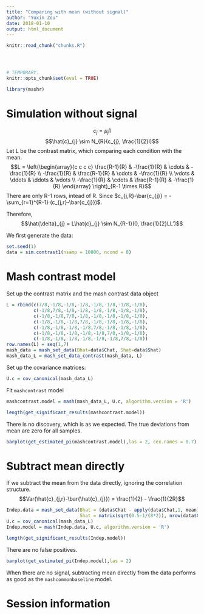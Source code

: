 ```yaml
---
title: "Comparing with mean (without signal)"
author: "Yuxin Zou"
date: 2018-01-10
output: html_document
---
```

```r
knitr::read_chunk("chunks.R")
```

<!-- Update knitr chunk options -->
```r
```

<!-- Insert the date the file was last updated -->
```r
```

<!-- Insert the R version (Git commit SHA1) if Git repository exists and R
 package git2r is installed -->
```r
```

```r
# TEMPORARY.
knitr::opts_chunk$set(eval = TRUE)
```

```r
library(mashr)
```

# Simulation without signal

$$c_{j} = \mu_{j} 1$$
$$\hat{c}_{j} \sim N_{R}(c_{j}, \frac{1}{2}I)$$
Let L be the contrast matrix, which comparing each condition with the mean. 
$$L = \left(\begin{array}{c c c c}
\frac{R-1}{R} & -\frac{1}{R} & \cdots & -\frac{1}{R} \\
-\frac{1}{R} & \frac{R-1}{R} & \cdots & -\frac{1}{R} \\
\vdots & \ddots & \ddots & \vdots \\
-\frac{1}{R} & \cdots & \frac{R-1}{R} & -\frac{1}{R}
\end{array} \right)_{R-1 \times R}$$
There are only R-1 rows, intead of R. Since $c_{j,R}-\bar{c_{j}} = -\sum_{r=1}^{R-1} (c_{j,r}-\bar{c_{j}})$.

Therefore, $$\hat{\delta}_{j} = L\hat{c}_{j} \sim N_{R-1}(0, \frac{1}{2}LL')$$

We first generate the data:
```r
set.seed(1)
data = sim.contrast1(nsamp = 10000, ncond = 8)
```

# Mash contrast model

Set up the contrast matrix and the mash contrast data object
```r
L = rbind(c(7/8,-1/8,-1/8,-1/8,-1/8,-1/8,-1/8,-1/8),
          c(-1/8,7/8,-1/8,-1/8,-1/8,-1/8,-1/8,-1/8),
          c(-1/8,-1/8,7/8,-1/8,-1/8,-1/8,-1/8,-1/8),
          c(-1/8,-1/8,-1/8,7/8,-1/8,-1/8,-1/8,-1/8),
          c(-1/8,-1/8,-1/8,-1/8,7/8,-1/8,-1/8,-1/8),
          c(-1/8,-1/8,-1/8,-1/8,-1/8,7/8,-1/8,-1/8),
          c(-1/8,-1/8,-1/8,-1/8,-1/8,-1/8,7/8,-1/8))
row.names(L) = seq(1,7)
mash_data = mash_set_data(Bhat=data$Chat, Shat=data$Shat)
mash_data_L = mash_set_data_contrast(mash_data, L)
```

Set up the covariance matrices:

```r
U.c = cov_canonical(mash_data_L)
```

Fit `mashcontrast` model
```r
mashcontrast.model = mash(mash_data_L, U.c, algorithm.version = 'R')
```

```r
length(get_significant_results(mashcontrast.model))
```
There is no discovery, which is as we expected. The true deviations from mean are zero for all samples.

```r
barplot(get_estimated_pi(mashcontrast.model),las = 2, cex.names = 0.7)
```

# Subtract mean directly

If we subtract the mean from the data directly, ignoring the correlation structure.
$$Var(\hat{c}_{j,r}-\bar{\hat{c}_{j}}) = \frac{1}{2} - \frac{1}{2R}$$
```r
Indep.data = mash_set_data(Bhat = (data$Chat - apply(data$Chat,1, mean))[,1:7],
                           Shat = matrix(sqrt(0.5-1/(8*2)), nrow(data$Chat), ncol(data$Chat)-1))
U.c = cov_canonical(mash_data_L)
Indep.model = mash(Indep.data, U.c, algorithm.version = 'R')
```
```r
length(get_significant_results(Indep.model))
```
There are no false positives.

```r
barplot(get_estimated_pi(Indep.model),las = 2)
```

When there are no signal, subtracting mean directly from the data performs as good as the `mashcommonbaseline` model.

# Session information

<!-- Insert the session information into the document -->
```r
```
